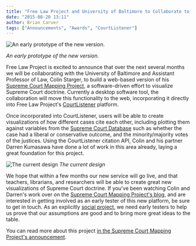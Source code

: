 ```yaml
---
title: "Free Law Project and University of Baltimore to Collaborate to Create Supreme Court Doctrinal Maps"
date: "2015-08-20 13:11"
author: Brian Carver
tags: ["Announcements", "Awards", "CourtListener"]
---
```


![An early prototype of the new version.](/images/scotus-maps-prototype.png)

*An early prototype of the new version.*

Free Law Project is excited to announce that over the next several
months we will be collaborating with the University of Baltimore and
Assistant Professor of Law, Colin Starger, to build a web-based version
of his [Supreme Court Mapping
Project](http://law.ubalt.edu/faculty/scotus-mapping/index.cfm), a
software-driven effort to visualize Supreme Court doctrine. Currently a
desktop software tool, the collaboration will move this functionality to
the web, incorporating it directly into Free Law Project's
[CourtListener](https://www.courtlistener.com) platform.

Once incorporated into CourtListener, users will be able to create
visualizations of how different cases cite each other, including
plotting them against variables from the [Supreme Court
Database](http://scdb.wustl.edu/index.php) such as whether the case had
a liberal or conservative outcome, and the minority/majority votes of
the justices. Using the CourtListener citation API, Colin and his
partner Darren Kumasawa have done a lot of work in this area already,
laying a great foundation for this project.

![The current design](/images/scotus-map-current.jpg)
*The current design*

We hope that within a few months our new service will go live, and that
teachers, librarians, and researchers will be able to create great new
visualizations of Supreme Court doctrine. If you've been watching Colin
and Darren's work over on the [Supreme Court Mapping Project's
blog](http://blogs.ubalt.edu/cstarger/), and are interested in getting
involved as an early tester of this new platform, be sure to get in
touch. As an explicitly [social
project](http://blogs.ubalt.edu/cstarger/2015/08/20/social-research-for-social-justice-a-free-law-project/),
we need early testers to help us prove that our assumptions are good and
to bring more great ideas to the table.

You can read more about this project [in the Supreme Court Mapping
Project's
announcement](http://blogs.ubalt.edu/cstarger/2015/08/20/social-research-for-social-justice-a-free-law-project/).

 

